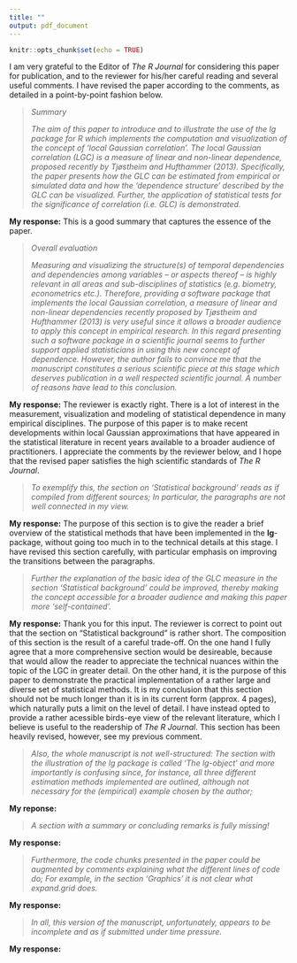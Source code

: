 ```yaml
---
title: ""
output: pdf_document
---
```


```r
knitr::opts_chunk$set(echo = TRUE)
```

\begin{center}
\Large \textbf{Response to reviewer comments to the manuscript \emph{2019-146: lg: An R package for Local Gaussian Approximations} submitted to \emph{The R Journal}}
\end{center}

I am very grateful to the Editor of *The R Journal* for considering this paper for publication, and to the reviewer for his/her careful reading and several useful comments. I have revised the paper according to the comments, as detailed in a point-by-point fashion below.

> *Summary*
>
> *The aim of this paper to introduce and to illustrate the use of the lg package for R which implements the computation and visualization of the concept of ‘local Gaussian correlation’. The local Gaussian correlation (LGC) is a measure of linear and non-linear dependence, proposed recently by Tjøstheim and Hufthammer (2013). Specifically, the paper presents how the GLC can be estimated from empirical or simulated data and how the ‘dependence structure’ described by the GLC can be visualized. Further, the application of statistical tests for the significance of correlation (i.e. GLC) is demonstrated.*

**My response:** This is a good summary that captures the essence of the paper.

> *Overall evaluation*
>
> *Measuring and visualizing the structure(s) of temporal dependencies and dependencies among variables – or aspects thereof – is highly relevant in all areas and sub-disciplines of statistics (e.g. biometry, econometrics etc.). Therefore, providing a software package that implements the local Gaussian correlation, a measure of linear and non-linear dependencies recently proposed by Tjøstheim and Hufthammer (2013) is very useful since it allows a broader audience to apply this concept in empirical research. In this regard presenting such a software package in a scientific journal seems to further support applied statisticians in using this new concept of dependence. However, the author fails to convince me that the manuscript constitutes a serious scientific piece at this stage which deserves publication in a well respected scientific journal. A number of reasons have lead to this conclusion.*

**My response:** The reviewer is exactly right. There is a lot of interest in the measurement, visualization and modeling of statistical dependence in many empirical disciplines. The purpose of this paper is to make recent developments within local Gaussian approximations that have appeared in the statistical literature in recent years available to a broader audience of practitioners. I appreciate the comments by the reviewer below, and I hope that the revised paper satisfies the high scientific standards of *The R Journal*.

> *To exemplify this, the section on ‘Statistical background’ reads as if compiled from different sources; In particular, the paragraphs are not well connected in my view.*

**My response:** The purpose of this section is to give the reader a brief overview of the statistical methods that have been implemented in the **lg**-package, without going too much in to the technical details at this stage. I have revised this section carefully, with particular emphasis on improving the transitions between the paragraphs.

>  *Further the explanation of the basic idea of the GLC measure in the section ‘Statistical background’ could be improved, thereby making the concept accessible for a broader audience and making this paper more ‘self-contained’.*

**My response:** Thank you for this input. The reviewer is correct to point out that the section on "Statistical background" is rather short. The composition of this section is the result of a careful trade-off. On the one hand I fully agree that a more comprehensive section would be desireable, because that would allow the reader to appreciate the technical nuances within the topic of the LGC in greater detail. On the other hand, it is the purpose of this paper to demonstrate the practical implementation of a rather large and diverse set of statistical methods. It is my conclusion that this section should not be much longer than it is in its current form (approx. 4 pages), which naturally puts a limit on the level of detail. I have instead opted to provide a rather acessible birds-eye view of the relevant literature, which I believe is useful to the readership of *The R Journal*. This section has been heavily revised, however, see my previous comment.

> *Also, the whole manuscript is not well-structured: The section with the illustration of the lg package is called ‘The lg-object’ and more importantly is confusing since, for instance, all three different estimation methods implemented are outlined, although not necessary for the (empirical) example chosen by the author;*

**My reponse:**

> *A section with a summary or concluding remarks is fully missing!*

**My response:**

> *Furthermore, the code chunks presented in the paper could be augmented by comments explaining what the different lines of code do; For example, in the section ‘Graphics’ it is not clear what expand.grid does.*

**My response:**

> *In all, this version of the manuscript, unfortunately, appears to be incomplete and as if submitted under time pressure.*

**My response:**